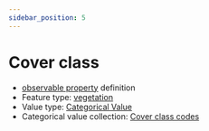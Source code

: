 ```yaml
---
sidebar_position: 5
---
```



# Cover class

- [observable property](/viewers/dawe-vocabs?uri=https://linked.data.gov.au/def/test/dawe-cv/f3e6e19b-ba79-4260-b493-8a2561033f9b) definition
- Feature type: [vegetation](http://linked.data.gov.au/def/tern-cv/2be2d5ce-ca9d-4dff-8e79-948983944f95)
- Value type: [Categorical Value](https://w3id.org/tern/ontologies/tern/CategoricalValue)
- Categorical value collection: [Cover class codes](/viewers/dawe-vocabs?uri=https://linked.data.gov.au/def/test/dawe-cv/6aaa330c-3d60-419b-a29b-a2dbc6d67928)

<Example protocolModule="plot-description" observableProperty="https://linked.data.gov.au/def/test/dawe-cv/f3e6e19b-ba79-4260-b493-8a2561033f9b" />
